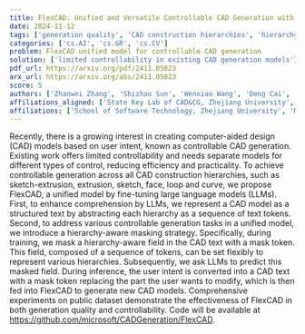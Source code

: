 ```yaml
---
title: FlexCAD: Unified and Versatile Controllable CAD Generation with Fine-tuned Large Language Models
date: 2024-11-12
tags: ['generation quality', 'CAD construction hierarchies', 'hierarchy-aware masking strategy', 'computer-aided design', 'controllable CAD generation', 'controllability', 'large language models']
categories: ['cs.AI', 'cs.GR', 'cs.CV']
problem: FlexCAD unified model for controllable CAD generation
solution: ['limited controllability in existing CAD generation models']
pdf_url: https://arxiv.org/pdf/2411.05823
arx_url: https://arxiv.org/abs/2411.05823
score: 5
authors: ['Zhanwei Zhang', 'Shizhao Sun', 'Wenxiao Wang', 'Deng Cai', 'Jiang Bian']
affiliations_aligned: ['State Key Lab of CAD&CG, Zhejiang University', 'Microsoft', 'School of Software Technology, Zhejiang University', 'State Key Lab of CAD&CG, Zhejiang University', 'Microsoft']
affiliations: ['School of Software Technology, Zhejiang University', 'Microsoft', 'State Key Lab of CAD&CG, Zhejiang University']
---
```



Recently, there is a growing interest in creating computer-aided design (CAD) models based on user intent, known as controllable CAD generation. Existing work offers limited controllability and needs separate models for different types of control, reducing efficiency and practicality. To achieve controllable generation across all CAD construction hierarchies, such as sketch-extrusion, extrusion, sketch, face, loop and curve, we propose FlexCAD, a unified model by fine-tuning large language models (LLMs). First, to enhance comprehension by LLMs, we represent a CAD model as a structured text by abstracting each hierarchy as a sequence of text tokens. Second, to address various controllable generation tasks in a unified model, we introduce a hierarchy-aware masking strategy. Specifically, during training, we mask a hierarchy-aware field in the CAD text with a mask token. This field, composed of a sequence of tokens, can be set flexibly to represent various hierarchies. Subsequently, we ask LLMs to predict this masked field. During inference, the user intent is converted into a CAD text with a mask token replacing the part the user wants to modify, which is then fed into FlexCAD to generate new CAD models. Comprehensive experiments on public dataset demonstrate the effectiveness of FlexCAD in both generation quality and controllability. Code will be available at https://github.com/microsoft/CADGeneration/FlexCAD.